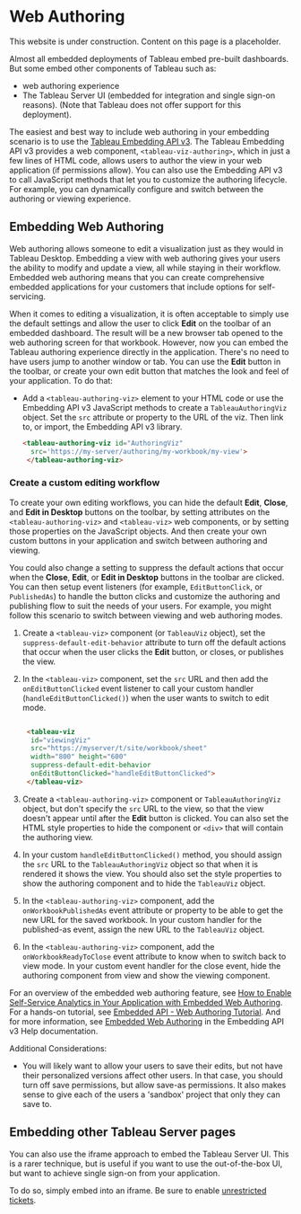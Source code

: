 
# Web Authoring

<Callout type="warning" emoji="⚠️">
  This website is under construction. Content on this page is a placeholder.
</Callout>

Almost all embedded deployments of Tableau embed pre-built dashboards. But some embed other components of Tableau such as:

* web authoring experience
* The Tableau Server UI (embedded for integration and single sign-on reasons). (Note that Tableau does not offer support for this deployment).

The easiest and best way to include web authoring in your embedding scenario is to use the [Tableau Embedding API v3](https://help.tableau.com/current/api/embedding_api/en-us/index.html). The Tableau Embedding API v3 provides a web component, `<tableau-viz-authoring>`, which in just a few lines of HTML code, allows users to author the view in your web application (if permissions allow). You can also use the Embedding API v3 to call JavaScript methods that let you to customize the authoring lifecycle. For example, you can dynamically configure and switch between the authoring or viewing experience.

## Embedding Web Authoring

Web authoring allows someone to edit a visualization just as they would in Tableau Desktop.
Embedding a view with web authoring gives your users the ability to modify and update a view, all while staying in their workflow. Embedded web authoring means that you can create comprehensive embedded applications for your customers that include options for self-servicing.

When it comes to editing a visualization, it is often acceptable to simply use the default settings and allow the user to click **Edit** on the toolbar of an embedded dashboard. The result will be a new browser tab opened to the web authoring screen for that workbook. However, now you can embed the Tableau authoring experience directly in the application. There's no need to have users jump to another window or tab. You can use the **Edit** button in the toolbar, or create your own edit button that matches the look and feel of your application. To do that:

* Add a `<tableau-authoring-viz>` element to your HTML code or use the Embedding API v3 JavaScript methods to create a `TableauAuthoringViz` object. Set the `src` attribute or property to the URL of the viz. Then link to, or import, the Embedding API v3 library. 

   ```html
   <tableau-authoring-viz id="AuthoringViz"       
     src='https://my-server/authoring/my-workbook/my-view'>
    </tableau-authoring-viz>

   ```

### Create a custom editing workflow

To create your own editing workflows, you can hide the default **Edit**, **Close**, and **Edit in Desktop** buttons on the toolbar, by setting attributes on the `<tableau-authoring-viz>` and `<tableau-viz>` web components, or by setting those properties on the JavaScript objects. And then create your own custom buttons in your application and switch between authoring and viewing.

You could also change a setting to suppress the default actions that occur when the **Close**, **Edit**, or **Edit in Desktop** buttons in the toolbar are clicked. You can then setup event listeners (for example, `EditButtonClick`, or `PublishedAs`) to handle the button clicks and customize the authoring and publishing flow to suit the needs of your users. For example, you might follow this scenario to switch between viewing and web authoring modes.

1. Create a `<tableau-viz>` component (or `TableauViz` object), set the `suppress-default-edit-behavior` attribute to turn off the default actions that occur when the user clicks the **Edit** button, or closes, or publishes the view.

1. In the `<tableau-viz>` component, set the `src` URL and then add the `onEditButtonClicked` event listener to call your custom handler (`handleEditButtonClicked()`) when the user wants to switch to edit mode.

   ```html

    <tableau-viz
     id="viewingViz"
     src="https://myserver/t/site/workbook/sheet"
     width="800" height="600"
     suppress-default-edit-behavior
     onEditButtonClicked="handleEditButtonClicked">
    </tableau-viz>

   ```

1. Create a `<tableau-authoring-viz>` component or `TableauAuthoringViz` object, but don't specify the `src` URL to the view, so that the view doesn't appear until after the **Edit** button is clicked. You can also set the HTML style properties to hide the component or `<div>` that will contain the authoring view.

1. In your custom `handleEditButtonClicked()` method, you should assign the `src` URL to the `TableauAuthoringViz` object so that when it is rendered it shows the view. You should also set the style properties to show the authoring component and to hide the `TableauViz` object.

1. In the `<tableau-authoring-viz>` component, add the `onWorkbookPublishedAs` event attribute or property to be able to get the new URL for the saved workbook. In your custom handler for the published-as event, assign the new URL to the `TableauViz` object. 

1. In the `<tableau-authoring-viz>` component, add the `onWorkbookReadyToClose` event attribute to know when to switch back to view mode. In your custom event handler for the close event, hide the authoring component from view and show the viewing component.

For an overview of the embedded web authoring feature, see [How to Enable Self-Service Analytics in Your Application with Embedded Web Authoring](https://www.tableau.com/about/blog/2022/8/how-enable-self-service-analytics-your-application-embedded-web-authoring). For a hands-on tutorial, see [Embedded API - Web Authoring Tutorial](https://www.tableau.com/developer/learning/embedding-api-web-authoring-tutorial). And for more information, see [Embedded Web Authoring](https://help.tableau.com/current/api/embedding_api/en-us/docs/embedding_api_web_authoring.html) in the Embedding API v3 Help documentation.

Additional Considerations:

* You will likely want to allow your users to save their edits, but not have their personalized versions affect other users. In that case, you should turn off save permissions, but allow save-as permissions. It also makes sense to give each of the users a 'sandbox' project that only they can save to.

## Embedding other Tableau Server pages

You can also use the iframe approach to embed the Tableau Server UI. This is a rarer technique, but is useful if you want to use the out-of-the-box UI, but want to achieve single sign-on from your application.

To do so, simply embed into an iframe. Be sure to enable [unrestricted tickets](http://kb.tableau.com/articles/issue/login-prompt-when-embedding-server).

<br />

